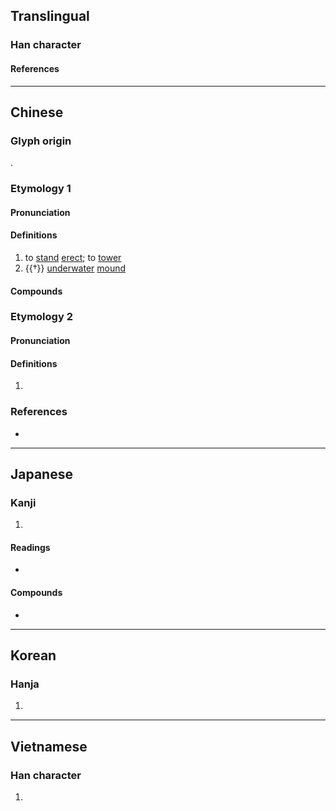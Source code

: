 {{character info/new}}
==Translingual==

===Han character===
{{Han char|rn=46|rad=山|as=06|sn=9|four=24741|canj=UGDI|ids=⿰山寺}}

====References====
{{Han ref|kx=0311.010|dkj=08053|dj=0611.010|hdz=10769.120|uh=5CD9}}

----

==Chinese==
{{zh-forms}}

===Glyph origin===
{{Han etym}}
{{Han compound|山|寺|ls=psc|c1=s|c2=p|t1=mountain}}.

===Etymology 1===

====Pronunciation====
{{zh-pron
|m=zhì
|c=ci5,zi6
|mc=y
|oc=y
|cat=v,n
}}

====Definitions====
{{zh-hanzi}}

# to [[stand]] [[erect]]; to [[tower]]
# {{†}} [[underwater]] [[mound]]

====Compounds====
{{zh-der|峙積|峙立|川渟嶽峙|嶽峙淵渟|山峙淵渟|對峙|淵渟岳峙|獨峙|棋峙|聳峙|鸞停鵠峙|鴟峙|竦峙|鼎峙|鸞鵠停峙}}

===Etymology 2===

====Pronunciation====
{{zh-pron
|m=shì
|c=si6
|cat=
}}

====Definitions====
{{zh-hanzi}}

# {{zh-only|繁峙}}

===References===
* {{R:yue:mfccd}}

----

==Japanese==

===Kanji===
{{ja-kanji|grade=|rs=山06}}

# {{defn|lang=ja|sort=山06}}

====Readings====
* {{ja-readings|on=[[じ]] (ji)|kun=[[そばだつ]] (sobadatsu)}}

====Compounds====
* {{ja-r|対峙|たいじ}}

----

==Korean==

===Hanja===
{{ko-hanja|hangeul=치|rv=chi|mr=ch'i}}

# {{defn|lang=ko|sort=山06}}

----

==Vietnamese==

===Han character===
{{vi-readings|rs=山06|hanviet=[[trĩ]], [[trì]]}}

# {{defn|lang=vi|sort=山06}}

{{cln|vi|Han tu}}